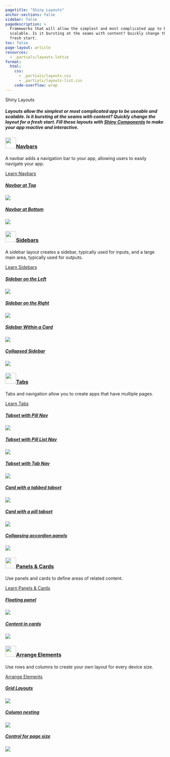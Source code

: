```yaml
---
pagetitle: "Shiny Layouts"
anchor-sections: false
sidebar: false
pagedescription: >
  Frameworks that will allow the simplest and most complicated app to be useable and
  scalable. Is it bursting at the seams with content? Quickly change the layout for a
  fresh start.
toc: false
page-layout: article
resources:
  - _partials/layouts.lottie
format:
  html:
    css:
      - _partials/layouts.css
      - _partials/layouts-list.css
    code-overflow: wrap
---
```

<!-- Begin Hero area -->
:::::::: {.column-screen-inset .mx-auto style="max-width: 1300px;"}
:::::: {.grid .hero-area .my-md-0 .my-5}
:::: {.g-col-md-7 .g-col-12 .pe-0 .pe-md-5 .my-auto}
::: {.display-3 .fw-bold}
Shiny Layouts
:::

##### Layouts allow the simplest or most complicated app to be useable and scalable.  Is it bursting at the seams with content? Quickly change the layout for a fresh start. Fill these layouts with [Shiny Components](/components/index.qmd) to make your app reactive and interactive.
::::
:::: {.g-col-md-5 .g-col-10 .g-start-4 .components-hero-img-container}

<div class="ps-5 pt-5 components-hero-img" >
<script src="https://unpkg.com/@dotlottie/player-component@latest/dist/dotlottie-player.mjs" type="module"></script>
<dotlottie-player src="_partials/layouts.lottie" background="transparent" speed="1" style="width: 100%; height: auto;" autoplay></dotlottie-player>
</div>

::::

::::::
::::::::
<!-- End Hero area -->

<!-- Begin List area -->
:::::::: {.column-screen-inset .mx-auto style="max-width: 1300px;"}
:::::: {.grid .list-section #navbars}

:::: {.g-col-xl-3 .g-col-12}
::: {.sticky-xl-top .pt-4}

<h3 class="mt-4">
  <a href="navbars" class="dark text-decoration-none">
    <img src="/images/navbars-blue.svg" class="me-2" style="height: 34px;margin-bottom:7px;">Navbars
  </a>
</h3>

A navbar adds a navigation bar to your app, allowing users to easily navigate your app.

<a href="navbars" class="fw-500">Learn Navbars <i class="bi bi-chevron-right"></i></a>
:::
::::
:::: {.g-col-xl-9 .g-col-12 .pt-3 .pt-xl-5 .ps-0 .ps-xl-5 .ms-0 .ms-xl-4}
::: {#navbar .grid}

<div class="g-col-md-4 g-col-sm-6 g-col-12 component-list-column">
<div class="component-list-header">
<a class="component-list-header-text" href="navbars/#navbar-at-top">
<h5>Navbar at Top</h5>
</a>
<div class="component-list-icon">
<p class="my-0"><a class="text-decoration-none dark" href="navbars/#navbar-at-top">
<i class="component-link-icon dark bi fst-normal"></i>
</a></p>
</div>
</div>
<div class="component-list-card layout-list-card">
<p class="my-0 h-100 w-100"><a class="layout-list-image" href="navbars/#navbar-at-top"><img src="/images/navbar-top.png" class="h-100 w-100"></a></p>
</div>
</div>



<div class="g-col-md-4 g-col-sm-6 g-col-12 component-list-column">
<div class="component-list-header">
<a class="component-list-header-text" href="navbars/#navbar-at-bottom">
<h5>Navbar at Bottom</h5>
</a>
<div class="component-list-icon">
<p class="my-0"><a class="text-decoration-none dark" href="navbars/#navbar-at-bottom">
<i class="component-link-icon dark bi fst-normal"></i>
</a></p>
</div>
</div>
<div class="component-list-card layout-list-card">
<p class="my-0 h-100 w-100"><a class="layout-list-image" href="navbars/#navbar-at-bottom"><img src="/images/navbar-bottom.png" class="h-100 w-100"></a></p>
</div>
</div>




:::

::::

::::::
:::::: {.grid .list-section style="margin-top: -1px;" #sidebars}
:::: {.g-col-xl-3 .g-col-12}

::: {.sticky-xl-top .pt-4}


<h3 class="mt-4">
  <a href="sidebars" class="dark text-decoration-none">
    <img src="/images/sidebars-blue.svg" class="me-2" style="height: 34px;margin-bottom:7px;">Sidebars
  </a>
</h3>

A sidebar layout creates a sidebar, typically used for inputs, and a large main area, typically used for outputs.

<a href="sidebars" class="fw-500">Learn Sidebars <i class="bi bi-chevron-right"></i></a>

:::
::::
:::: {.g-col-xl-9 .g-col-12 .pt-3 .pt-xl-5 .ps-0 .ps-xl-5 .ms-0 .ms-xl-4}
::: {#sidebar .grid}



<div class="g-col-md-4 g-col-sm-6 g-col-12 component-list-column">
<div class="component-list-header">
<a class="component-list-header-text" href="sidebars/#sidebar-on-the-left">
<h5>Sidebar on the Left</h5>
</a>
<div class="component-list-icon">
<p class="my-0"><a class="text-decoration-none dark" href="sidebars/#sidebar-on-the-left">
<i class="component-link-icon dark bi fst-normal"></i>
</a></p>
</div>
</div>
<div class="component-list-card layout-list-card">
<p class="my-0 h-100 w-100"><a class="layout-list-image" href="sidebars/#sidebar-on-the-left"><img src="/images/sidebar-left.png" class="h-100 w-100"></a></p>
</div>
</div>



<div class="g-col-md-4 g-col-sm-6 g-col-12 component-list-column">
<div class="component-list-header">
<a class="component-list-header-text" href="sidebars/#sidebar-on-the-right">
<h5>Sidebar on the Right</h5>
</a>
<div class="component-list-icon">
<p class="my-0"><a class="text-decoration-none dark" href="sidebars/#sidebar-on-the-right">
<i class="component-link-icon dark bi fst-normal"></i>
</a></p>
</div>
</div>
<div class="component-list-card layout-list-card">
<p class="my-0 h-100 w-100"><a class="layout-list-image" href="sidebars/#sidebar-on-the-right"><img src="/images/sidebar-right.png" class="h-100 w-100"></a></p>

</div>
</div>


<div class="g-col-md-4 g-col-sm-6 g-col-12 component-list-column">
<div class="component-list-header">
<a class="component-list-header-text" href="sidebars/#sidebar-within-a-card">
<h5>Sidebar Within a Card</h5>
</a>
<div class="component-list-icon">
<p class="my-0"><a class="text-decoration-none dark" href="sidebars/#sidebar-within-a-card">
<i class="component-link-icon dark bi fst-normal"></i>
</a></p>
</div>
</div>
<div class="component-list-card layout-list-card">
<p class="my-0 h-100 w-100"><a class="layout-list-image" href="sidebars/#sidebar-within-a-card"><img src="/images/sidebar-left-card.png" class="h-100 w-100"></a></p>
</div>
</div>


<div class="g-col-md-4 g-col-sm-6 g-col-12 component-list-column">
<div class="component-list-header">
<a class="component-list-header-text" href="sidebars/#collapsed-sidebar">
<h5>Collapsed Sidebar</h5>
</a>
<div class="component-list-icon">
<p class="my-0"><a class="text-decoration-none dark" href="sidebars/#collapsed-sidebar">
<i class="component-link-icon dark bi fst-normal"></i>
</a></p>
</div>
</div>
<div class="component-list-card layout-list-card">
<p class="my-0 h-100 w-100"><a class="layout-list-image" href="sidebars/#collapsed-sidebar"><img src="/images/sidebar-collapsed.png" class="h-100 w-100"></a></p>
</div>
</div>



:::

::::

::::::
:::::: {.grid .list-section style="margin-top: -1px;" #tabs}
:::: {.g-col-xl-3 .g-col-12}
::: {.sticky-xl-top .pt-4}


<h3 class="mt-4">
  <a href="tabs" class="dark text-decoration-none">
    <img src="/images/tabs-blue.svg" class="me-2" style="height: 34px;margin-bottom:7px;">Tabs
  </a>
</h3>

Tabs and navigation allow you to create apps that have multiple pages.

<a href="tabs" class="fw-500">Learn Tabs <i class="bi bi-chevron-right"></i></a>
:::
::::
:::: {.g-col-xl-9 .g-col-12 .pt-3 .pt-xl-5 .ps-0 .ps-xl-5 .ms-0 .ms-xl-4}
::: {#tab .grid}



<div class="g-col-md-4 g-col-sm-6 g-col-12 component-list-column">
<div class="component-list-header">
<a class="component-list-header-text" href="tabs/#tabset-with-pill-navigation">
<h5>Tabset with Pill Nav</h5>
</a>
<div class="component-list-icon">
<p class="my-0"><a class="text-decoration-none dark" href="tabs/#tabset-with-pill-navigation">
<i class="component-link-icon dark bi fst-normal"></i>
</a></p>
</div>
</div>
<div class="component-list-card layout-list-card">
<p class="my-0 h-100 w-100"><a class="layout-list-image" href="tabs/#tabset-with-pill-navigation"><img src="/images/tabset-pill.png" class="h-100 w-100"></a></p>
</div>
</div>



<div class="g-col-md-4 g-col-sm-6 g-col-12 component-list-column">
<div class="component-list-header">
<a class="component-list-header-text" href="tabs/#tabset-with-pill-list-navigation">
<h5>Tabset with Pill List Nav</h5>
</a>
<div class="component-list-icon">
<p class="my-0"><a class="text-decoration-none dark" href="tabs/#tabset-with-pill-list-navigation">
<i class="component-link-icon dark bi fst-normal"></i>
</a></p>
</div>
</div>
<div class="component-list-card layout-list-card">
<p class="my-0 h-100 w-100"><a class="layout-list-image" href="tabs/#tabset-with-pill-list-navigation"><img src="/images/tabset-pill-list.png" class="h-100 w-100"></a></p>
</div>
</div>


<div class="g-col-md-4 g-col-sm-6 g-col-12 component-list-column">
<div class="component-list-header">
<a class="component-list-header-text" href="tabs/#tabset-with-tab-navigation">
<h5>Tabset with Tab Nav</h5>
</a>
<div class="component-list-icon">
<p class="my-0"><a class="text-decoration-none dark" href="tabs/#tabset-with-tab-navigation">
<i class="component-link-icon dark bi fst-normal"></i>
</a></p>
</div>
</div>
<div class="component-list-card layout-list-card">
<p class="my-0 h-100 w-100"><a class="layout-list-image" href="tabs/#tabset-with-tab-navigation"><img src="/images/tabset-tab.png" class="h-100 w-100"></a></p>
</div>
</div>



<div class="g-col-md-4 g-col-sm-6 g-col-12 component-list-column">
<div class="component-list-header">
<a class="component-list-header-text" href="tabs/#card-with-a-tabbed-tabset">
<h5>Card with a tabbed tabset
</h5>
</a>
<div class="component-list-icon">
<p class="my-0"><a class="text-decoration-none dark" href="tabs/#card-with-a-tabbed-tabset">
<i class="component-link-icon dark bi fst-normal"></i>
</a></p>
</div>
</div>
<div class="component-list-card layout-list-card">
<p class="my-0 h-100 w-100"><a class="layout-list-image" href="tabs/#card-with-a-tabbed-tabset"><img src="/images/tabset-tab-card.png" class="h-100 w-100"></a></p>
</div>
</div>



<div class="g-col-md-4 g-col-sm-6 g-col-12 component-list-column">
<div class="component-list-header">
<a class="component-list-header-text" href="tabs/#card-with-a-pill-tabset">
<h5>Card with a pill tabset</h5>
</a>
<div class="component-list-icon">
<p class="my-0"><a class="text-decoration-none dark" href="tabs/#card-with-a-pill-tabset">
<i class="component-link-icon dark bi fst-normal"></i>
</a></p>
</div>
</div>
<div class="component-list-card layout-list-card">
<p class="my-0 h-100 w-100"><a class="layout-list-image" href="tabs/#card-with-a-pill-tabset"><img src="/images/tabset-pill-card.png" class="h-100 w-100"></a></p>
</div>
</div>


<div class="g-col-md-4 g-col-sm-6 g-col-12 component-list-column">
<div class="component-list-header">
<a class="component-list-header-text" href="tabs/#vertically-collapsing-accordion-panels">
<h5>Collapsing accordion panels</h5>
</a>
<div class="component-list-icon">
<p class="my-0"><a class="text-decoration-none dark" href="tabs/#vertically-collapsing-accordion-panels">
<i class="component-link-icon dark bi fst-normal"></i>
</a></p>
</div>
</div>
<div class="component-list-card layout-list-card">
<p class="my-0 h-100 w-100"><a class="layout-list-image" href="tabs/#vertically-collapsing-accordion-panels"><img src="/images/accordion.png" class="h-100 w-100"></a></p>
</div>
</div>

:::

::::

::::::

:::::: {.grid .list-section style="margin-top: -1px;" #panels}
:::: {.g-col-xl-3 .g-col-12}
::: {.sticky-xl-top .pt-4}

<h3 class="mt-4">
  <a href="panels-cards" class="dark text-decoration-none">
    <img src="/images/cards-blue.svg" class="me-2" style="height: 34px;margin-bottom:7px;">Panels & Cards
  </a>
</h3>

Use panels and cards to define areas of related content.

<a href="panels-cards" class="fw-500">Learn Panels & Cards <i class="bi bi-chevron-right"></i></a>
:::
::::
:::: {.g-col-xl-9 .g-col-12 .pt-3 .pt-xl-5 .ps-0 .ps-xl-5 .ms-0 .ms-xl-4}
::: {#panel .grid}



<div class="g-col-md-4 g-col-sm-6 g-col-12 component-list-column">
<div class="component-list-header">
<a class="component-list-header-text" href="panels-cards/#main-image-with-panel-floating-above">
<h5>Floating panel</h5>
</a>
<div class="component-list-icon">
<p class="my-0"><a class="text-decoration-none dark" href="panels-cards/#main-image-with-panel-floating-above">
<i class="component-link-icon dark bi fst-normal"></i>
</a></p>
</div>
</div>
<div class="component-list-card layout-list-card">
<p class="my-0 h-100 w-100"><a class="layout-list-image" href="panels-cards/#main-image-with-panel-floating-above"><img src="/images/drag.png" class="h-100 w-100"></a></p>
</div>
</div>



<div class="g-col-md-4 g-col-sm-6 g-col-12 component-list-column">
<div class="component-list-header">
<a class="component-list-header-text" href="panels-cards/#content-divided-by-cards">
<h5>Content in cards</h5>
</a>
<div class="component-list-icon">
<p class="my-0"><a class="text-decoration-none dark" href="panels-cards/#content-divided-by-cards">
<i class="component-link-icon dark bi fst-normal"></i>
</a></p>
</div>
</div>
<div class="component-list-card layout-list-card">
<p class="my-0 h-100 w-100"><a class="component-list-header-text" href="panels-cards/#content-divided-by-cards"><img src="/images/two-cards.png" class="h-100 w-100"></a></p>

</div>
</div>


:::

::::

::::::


:::::: {.grid .list-section style="margin-top: -1px;" #elements}
:::: {.g-col-xl-3 .g-col-12}
::: {.sticky-xl-top .pt-4}

<h3 class="mt-4">
  <a href="arrange" class="dark text-decoration-none">
    <img src="/images/arrange-blue.svg" class="me-2" style="height: 34px;margin-bottom:7px;">Arrange Elements
  </a>
</h3>

Use rows and columns to create your own layout for every device size.

<a href="arrange" class="fw-500">Arrange Elements <i class="bi bi-chevron-right"></i></a>

:::
::::
:::: {.g-col-xl-9 .g-col-12 .pt-3 .pt-xl-5 .ps-0 .ps-xl-5 .ms-0 .ms-xl-4}
::: {#element .grid}



<div class="g-col-md-4 g-col-sm-6 g-col-12 component-list-column">
<div class="component-list-header">
<a class="component-list-header-text" href="arrange/#grid-layouts">
<h5>Grid Layouts</h5>
</a>
<div class="component-list-icon">
<p class="my-0"><a class="text-decoration-none dark" href="arrange/#grid-layouts">
<i class="component-link-icon dark bi fst-normal"></i>
</a></p>
</div>
</div>
<div class="component-list-card layout-list-card">
<p class="my-0 h-100 w-100"><a class="layout-list-image" href="arrange/#grid-layouts"><img src="/images/grid-layout.png" class="h-100 w-100"></a></p>
</div>
</div>



<div class="g-col-md-4 g-col-sm-6 g-col-12 component-list-column">
<div class="component-list-header">
<a class="component-list-header-text" href="arrange/#column-nesting">
<h5>Column nesting</h5>
</a>
<div class="component-list-icon">
<p class="my-0"><a class="text-decoration-none dark" href="arrange/#column-nesting">
<i class="component-link-icon dark bi fst-normal"></i>
</a></p>
</div>
</div>
<div class="component-list-card layout-list-card">
<p class="my-0 h-100 w-100"><a class="layout-list-image" href="arrange/#column-nesting"><img src="/images/column-nesting.png" class="h-100 w-100"></a></p>

</div>
</div>


<div class="g-col-md-4 g-col-sm-6 g-col-12 component-list-column">
<div class="component-list-header">
<a class="component-list-header-text" href="arrange/#controlling-for-page-width-and-height">
<h5>Control for page size</h5>
</a>
<div class="component-list-icon">
<p class="my-0"><a class="text-decoration-none dark" href="arrange/#controlling-for-page-width-and-height">
<i class="component-link-icon dark bi fst-normal"></i>
</a></p>
</div>
</div>
<div class="component-list-card layout-list-card">
<p class="my-0 h-100 w-100"><a class="layout-list-image" href="arrange/#controlling-for-page-width-and-height"><img src="/images/controlling.png" class="h-100 w-100"></a></p>
</div>
</div>


:::

::::

::::::

::::::::
<!-- End List area -->
